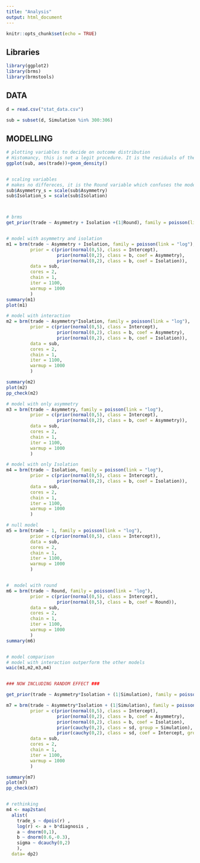 ```yaml
---
title: "Analysis"
output: html_document
---
```


```r
knitr::opts_chunk$set(echo = TRUE)
```

## Libraries
```r
library(ggplot2)
library(brms)
library(brmstools)

```


## DATA
```r

d = read.csv("stat_data.csv")

sub = subset(d, Simulation %in% 300:306)
```

## MODELLING
```r

# plotting variables to decide on outcome distribution
# Histomancy, this is not a legit procedure. It is the residuals of the model, which are normally distributed or not (282)
ggplot(sub, aes(trade))+geom_density()


# scaling variables
# makes no differeces, it is the Round variable which confuses the model (and me..)
sub$Asymmetry_s = scale(sub$Asymmetry)
sub$Isolation_s = scale(sub$Isolation)



# brms
get_prior(trade ~ Asymmetry + Isolation +(1|Round), family = poisson(link = "log"), data = sub)


# model with asymmetry and isolation
m1 = brm(trade ~ Asymmetry + Isolation, family = poisson(link = "log"),
         prior = c(prior(normal(0,5), class = Intercept),
                   prior(normal(0,2), class = b, coef = Asymmetry),
                   prior(normal(0,2), class = b, coef = Isolation)),
         data = sub,
         cores = 2,
         chain = 1,
         iter = 1100,
         warmup = 1000
         )
summary(m1)
plot(m1)

# model with interaction
m2 = brm(trade ~ Asymmetry*Isolation, family = poisson(link = "log"),
         prior = c(prior(normal(0,5), class = Intercept),
                   prior(normal(0,2), class = b, coef = Asymmetry),
                   prior(normal(0,2), class = b, coef = Isolation)),
         data = sub,
         cores = 2,
         chain = 1,
         iter = 1100,
         warmup = 1000
         )

summary(m2)
plot(m2)
pp_check(m2)

# model with only asymmetry
m3 = brm(trade ~ Asymmetry, family = poisson(link = "log"),
         prior = c(prior(normal(0,5), class = Intercept),
                   prior(normal(0,2), class = b, coef = Asymmetry)),
         data = sub,
         cores = 2,
         chain = 1,
         iter = 1100,
         warmup = 1000
         )

# model with only Isolation
m4 = brm(trade ~ Isolation, family = poisson(link = "log"),
         prior = c(prior(normal(0,5), class = Intercept),
                   prior(normal(0,2), class = b, coef = Isolation)),
         data = sub,
         cores = 2,
         chain = 1,
         iter = 1100,
         warmup = 1000
         )

# null model
m5 = brm(trade ~ 1, family = poisson(link = "log"),
         prior = c(prior(normal(0,5), class = Intercept)),
         data = sub,
         cores = 2,
         chain = 1,
         iter = 1100,
         warmup = 1000
         )


#  model with round
m6 = brm(trade ~ Round, family = poisson(link = "log"),
         prior = c(prior(normal(0,5), class = Intercept),
                   prior(normal(0,5), class = b, coef = Round)),
         data = sub,
         cores = 2,
         chain = 1,
         iter = 1100,
         warmup = 1000
         )
summary(m6)


# model comparison
# model with interaction outperform the other models
waic(m1,m2,m3,m4)


### NOW INCLUDING RANDOM EFFECT ###

get_prior(trade ~ Asymmetry*Isolation + (1|Simulation), family = poisson(link = "log"), data = sub)

m7 = brm(trade ~ Asymmetry*Isolation + (1|Simulation), family = poisson(link = "log"),
         prior = c(prior(normal(0,5), class = Intercept),
                   prior(normal(0,2), class = b, coef = Asymmetry),
                   prior(normal(0,2), class = b, coef = Isolation),
                   prior(cauchy(0,2), class = sd, group = Simulation),
                   prior(cauchy(0,2), class = sd, coef = Intercept, group = Simulation)),
         data = sub,
         cores = 2,
         chain = 1,
         iter = 1100,
         warmup = 1000
         )

summary(m7)
plot(m7)
pp_check(m7)


# rethinking
m4 <- map2stan(
  alist(
    trade_s ~ dpois(r) ,
    log(r) <- a + b*diagnosis ,
    a ~ dnorm(0,1),
    b ~ dnorm(0.6,-0.3),
    sigma ~ dcauchy(0,2)
    ), 
  data= dp2)


```

